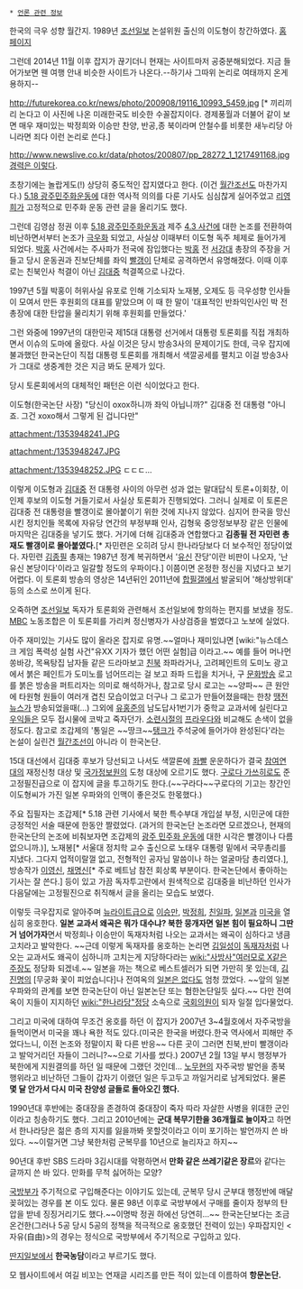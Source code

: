  * [[언론 관련 정보]]

한국의 극우 성향 월간지. 1989년 [[조선일보]] 논설위원 출신의 이도형이 창간하였다. [http://www.kforum.co.kr/ 홈페이지]

그런데 2014년 11월 이후 잡지가 끊기더니 현재는 사이트마저 공중분해되었다. 지금 들어가보면 웬 여행 안내 비슷한 사이트가 나온다.--하기사 그따위 논리로 여태까지 온게 용하지--

http://futurekorea.co.kr/news/photo/200908/19116_10993_5459.jpg [* 끼리끼리 논다고 이 사진에 나온 미래한국도 비슷한 수꼴잡지이다. 경제풍월과 더불어 같이 보면 매우 재미있는 박정희와 이승만 찬양, 반공,종 북이라며 안철수를 비롯한 새누리당 아니라면 죄다 이런 논리로 쓴다.]

[[http://www.newslive.co.kr/data/photos/200807/pp_28272_1_1217491168.jpg 경력은 이렇다]].

초창기에는 놀랍게도(!) 상당히 중도적인 잡지였다고 한다. (이건 [[월간조선]]도 마찬가지다.) [[5.18 광주민주화운동]]에 대한 역사적 의의를 다룬 기사도 심심찮게 실어주었고 [[리영희]]가 고정적으로 민주화 운동 관련 글을 올리기도 했다.

그런데 김영삼 정권 이후 [[5.18 광주민주화운동]]과 제주 [[4.3 사건]]에 대한 논조를 전환하여 비난하면서부터 논조가 [[극우]]화 되었고, 사실상 이때부터 이도형 독주 체제로 들어가게 되었다. [[박홍]] 사건에서는 주사파가 전국에 잠입했다는 [[박홍]] 전 [[서강대]] 총장의 주장을 거들고 당시 운동권과 진보단체를 좌익 [[빨갱이]] 단체로 공격하면서 유명해졌다. 이때 이후로는 친북인사 척결이 아닌 [[김대중]] 척결쪽으로 나갔다.

1997년 5월 박홍이 허위사실 유포로 인해 기소되자 노재봉, 오제도 등 극우성향 인사들이 모여서 만든 후원회의 대표를 맡았으며 이 때 한 말이 '대표적인 반좌익인사인 박 전 총장에 대한 탄압을 물리치기 위해 후원회를 만들었다.'

그런 와중에 1997년의 대한민국 제15대 대통령 선거에서 대통령 토론회를 직접 개최하면서 이슈의 도마에 올랐다. 사실 이것은 당시 방송3사의 문제이기도 한데, 극우 잡지에 불과했던 한국논단이 직접 대통령 토론회를 개최해서 색깔공세를 펼치고 이걸 방송3사가 그대로 생중계한 것은 지금 봐도 문제가 있다.

당시 토론회에서의 대체적인 패턴은 이런 식이었다고 한다.

이도형(한국논단 사장) "당신이 oxox하니까 좌익 아닙니까?"
김대중 전 대통령 "아니죠. 그건 xoxo해서 그렇게 된 겁니다만"

attachment:/1353948241.JPG

attachment:/1353948247.JPG

attachment:/1353948252.JPG
ㄷㄷㄷ...

이렇게 이도형과 [[김대중]] 전 대통령 사이의 아무런 성과 없는 말대답식 토론+이회창, 이인제 후보의 이도형 거들기로서 사실상 토론회가 진행되었다. 그러니 실제로 이 토론은 김대중 전 대통령을 빨갱이로 몰아붙이기 위한 것에 지나지 않았다. 심지어 한국을 망신시킨 정치인들 목록에 자유당 연간의 부정부패 인사, 김형욱 중앙정보부장 같은 인물에 마지막은 김대중을 넣기도 했다. 거기에 더해 김대중과 연합했다고 '''김종필 전 자민련 총재도 빨갱이로 몰아붙였다.'''[* 자민련은 오히려 당시 한나라당보다 더 보수적인 정당이었다. 자민련 [[김종필]] 총재는 1987년 정계 복귀하면서 '[[유신]] 잔당'이란 비판이 나오자, '난 유신 본당이다'이라고 일갈할 정도의 우파이다.] 이쯤이면 온정한 정신을 지녔다고 보기 어렵다. 이 토론회 방송의 영상은 14년뒤인 2011년에 [[합필갤]]에서 발굴되어 '해상방위대' 등의 소스로 쓰이게 된다.

오죽하면 [[조선일보]] 독자가 토론회와 관련해서 조선일보에 항의하는 편지를 보냈을 정도. [[MBC]] 노동조합은 이 토론회를 가리켜 정신병자가 사상검증을 벌였다고 노보에 실었다.

아주 재미있는 기사도 많이 올라온 잡지로 유명.~~얼마나 재미있냐면 [wiki:"뉴스데스크 게임 폭력성 실험 사건"유XX 기자가 했던 어떤 실험]급 이라고.~~ 예를 들어 머나먼 쏭바강, 목욕탕집 남자들 같은 드라마보고 [[친북]] 좌파라거나, 고려페인트의 도미노 광고에서 붉은 페인트가 도미노를 넘어뜨리는 걸 보고 좌파 드립을 치거나, 구 [[문화방송]] 로고를 붉은 방송을 퍼트리자는 의미로 해석하거나, 참고로 당시 로고는 ~~양파~~ 큰 원안에 타원형 원들이 여러개 겹친 모습이었고 더구나 그 로고가 만들어졌을때는 한창 [[땡전뉴스]]가 방송되었을때(...) 그외에 [[유홍준]]의 남도답사1번기가 중학교 교과서에 실린다고 [[우익]]들은 모두 접시물에 코박고 죽자던가. [[소련]]시절의 [[프라우다]]와 비교해도 손색이 없을 정도다. 참고로 조갑제의 '통일은 ~~땅크~~[[탱크]]가 주석궁에 들어가야 완성된다'라는 논설이 실린건 [[월간조선]]이 아니라 이 한국논단.

15대 대선에서 김대중 후보가 당선되고 나서도 색깔론에 [[좌빨]] 운운하다가 결국 [[참여연대]]의 재정신청 대상 및 [[국가정보원]]의 도청 대상에 오르기도 했다. [[구로다 가쓰히로]]도 준고정필진급으로 이 잡지에 글을 투고하기도 한다.(~~구라다~~구로다의 기고는 창간인 이도형씨가 가진 일본 우파와의 인맥이 좋은것도 한몫했다.)

주요 집필자는 조갑제[* 5.18 관련 기사에서 북한 특수부대 개입설 부정, 시민군에 대한 긍정적인 서술 때문에 한동안 짤렸었다. (과거의 한국논단 논조라면 모르겠으나, 현재의 한국논단의 논조에 비춰보자면 조갑제의 [[광주 민주화 운동]]에 대한 시각은 빨갱이나 다름 없으니까.)], 노재봉[* 서울대 정치학 교수 출신으로 노태우 대통령 밑에서 국무총리를 지냈다. 그다지 업적이랄껄 없고, 전형적인 공자님 말씀이나 하는 얼굴마담 총리였다.], 방송작가 [[이영신]], [[채명신]][* 주로 베트남 참전 회상록 부분이다. 한국논단에서 좋아하는 기사는 잘 쓴다.] 등이 있고 가끔 독자투고란에서 원색적으로 김대중을 비난하던 인사가 다음달에는 고정필진으로 취직해서 글을 올리는 모습도 보였다.

이렇듯 극우잡지로 알아주며 [[뉴라이트]]급으로 [[이승만]], [[박정희]], [[친일파]], [[일본]]과 [[미국]]을 열심히 옹호한다. '''일본 교과서 왜곡은 뭐가 대수냐? 북한 뭉개자면 일본 힘이 필요하니 그딴 거 넘어가자'''면서 박정희나 이승만이 독재자처럼 나오는 교과서는 왜곡이 심하다고 냉큼 고치라고 발악한다. ~~근데 이렇게 독재자를 옹호하는 논리면 [[김일성]]이 [[독재]]자처럼 나오는 교과서도 왜곡이 심하니까 고치는게 지당하다라는 [[wiki:"사방사"여러모로 X같은 주장]]도 정당화 되겠네.~~ 일본을 까는 책으로 베스트셀러가 되면 가만히 못 있는데, [[김진명]]의 [무궁화 꽃이 피었습니다]나 전여옥의 [[일본은 없다]]도 엄청 깠었다. ~~앞의 일본 우파와의 관계를 보면 한국논단이 아닌 일본논단 또는 혐한논단일듯 싶다.~~ 다만 전여옥이 지들이 지지하던 [[wiki:"한나라당"정당]] 소속으로 [[국회의원]]이 되자 일절 입다물었다.

그리고 미국에 대하여 무조건 옹호를 하던 이 잡지가 2007년 3~4월호에서 자주국방을 들먹이면서 미국을 꽤나 욕한 적도 있다.(미국은 한국을 버렸다.한국 역사에서 피해만 주었다느니, 이전 논조와 정말이지 확 다른 반응~~ 다른 곳이 그러면 친북,반미 빨갱이라고 발악거리던 자들이 그러니?~~으로 기사를 썼다.) 2007년 2월 13일 부시 행정부가 북한에게 지원결의를 하던 일 때문에 그랬던 것인데... [[노무현]]의 자주국방 발언을 종북 행위라고 비난하던 그들이 갑자기 이랬던 일은 두고두고 까일거리로 남게되었다. 물론 '''몇 달 안가서 다시 미국 찬양성 글들로 돌아오긴 했다.'''

1990년대 후반에는 중대장을 존경하여 중대장이 죽자 따라 자살한 사병을 위대한 군인이라고 칭송하기도 했다. 그리고 2010년에는 '''군대 복무기한을 36개월로 늘이자'''고 하면서 한나라당은 젊은 층의 지지를 잃을까봐 못할것이라고 이미 포기하는 발언까지 쓴 바 있다. ~~이럴거면 그냥 북한처럼 군복무를 10년으로 늘리자고 하지~~

90년대 후반 SBS 드라마 3김시대를 악평하면서 '''만화 같은 쓰레기같은 장르'''와 같다는 글까지 쓴 바 있다. 만화를 무척 싫어하는 모양?

[[국방부]]가 주기적으로 구입해준다는 이야기도 있는데, 군복무 당시 군부대 행정반에 매달 꽂혀있는 경우를 본 이도 있다. 물론 98년 이후로 국방부에서 구매를 줄이자 정부의 탄압을 받네 징징거리기도 했다.~~이명박 정권 하에선 당연히...~~ 한국논단보다는 조금 온건한(그러나 5공 당시 5공의 정책을 적극적으로 옹호했던 전력이 있는) 우파잡지인 <자유(自由)>의 경우는 정식으로 국방부에서 주기적으로 구입하고 있다.

[[딴지일보]]에서 '''한국농담'''이라고 부르기도 했다.

모 웹사이트에서 여길 비꼬는 연재글 시리즈를 만든 적이 있는데 이름하여 '''항문논단.'''
